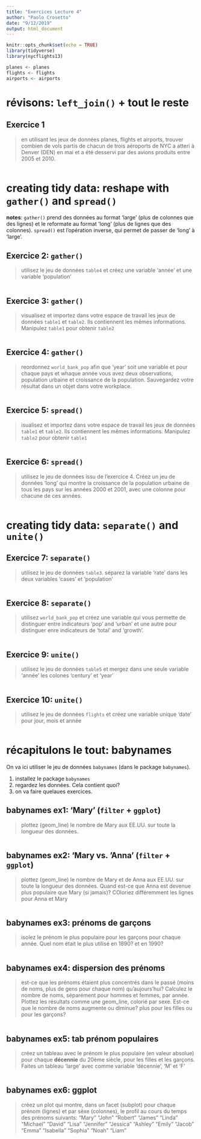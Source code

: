 ```yaml
---
title: "Exercices Lecture 4"
author: "Paolo Crosetto"
date: "9/12/2019"
output: html_document
---
```


```r
knitr::opts_chunk$set(echo = TRUE)
library(tidyverse)
library(nycflights13)

planes <- planes
flights <- flights
airports <- airports
```


# révisons: `left_join()` + tout le reste

## Exercice 1

> en utilisant les jeux de données planes, flights et airports, trouver combien de vols partis de chacun de trois aéroports de NYC a atteri à Denver (DEN) en mai et a été desservi par des avions produits entre 2005 et 2010.

```r

```



# creating tidy data: reshape with `gather()` and `spread()`

**notes**: `gather()` prend des données au format 'large' (plus de colonnes que des lignes) et le reformate au format 'long' (plus de lignes que des colonnes). `spread()` est l'opération inverse, qui permet de passer de 'long' à 'large'. 

## Exercice 2: `gather()`

> utilisez le jeu de données `table4` et créez une variable 'année' et une variable 'population'


```r

  
```


## Exercice 3: `gather()`

> visualisez et importez dans votre espace de travail les jeux de données `table1` et `table2`. Ils contiennent les mêmes informations. Manipulez `table1` pour obtenir `table2`

```r



```


## Exercice 4: `gather()`

> reordonnez `world_bank_pop` afin que 'year' soit une variable et pour chaque pays et whaque année vous avez deux observations, population urbaine et croissance de la population. Sauvegardez votre résultat dans un objet dans votre workplace.

```r

  
```


## Exercice 5: `spread()`

> isualisez et importez dans votre espace de travail les jeux de données `table1` et `table2`. Ils contiennent les mêmes informations. Manipulez `table2` pour obtenir `table1`

```r

  
```

## Exercice 6: `spread()`

> utilisez le jeu de données issu de l'exercice 4. Créez un jeu de données 'long' qui montre la croissance de la population urbaine de tous les pays sur les années 2000 et 2001, avec une colonne pour chacune de ces années.

```r

```



# creating tidy data: `separate()` and `unite()`

## Exercice 7: `separate()`

> utilisez le jeu de données `table3`. séparez la variable 'rate' dans les deux variables 'cases' et 'population'

```r

```


## Exercice 8: `separate()`

> utilisez `world_bank_pop` et créez une variable qui vous permette de distinguer entre indicateurs 'pop' and 'urban' et une autre pour distinguer enre indicateurs de 'total' and 'growth'.

```r

  
```


## Exercice 9: `unite()`

> utilisez le jeu de données `table5` et mergez dans une seule variable 'année' les colones 'century' et 'year'

```r

  
```


## Exercice 10: `unite()`

> utilisez le jeu de données `flights` et créez une variable unique 'date' pour jour, mois et année 

```r

  
```


  
# récapitulons le tout: babynames

On va ici utiliser le jeu de données `babynames` (dans le package `babynames`).

1. installez le package `babynames`
2. regardez les données. Cela contient quoi?
3. on va faire quelaues exercices. 

## babynames ex1: 'Mary' (`filter` + `ggplot`)

> plottez (geom_line) le nombre de Mary aux EE.UU. sur toute la longueur des données.

```r

```

## babynames ex2: 'Mary vs. 'Anna' (`filter` + `ggplot`)

> plottez (geom_line) le nombre de Mary et de Anna aux EE.UU. sur toute la longueur des données. Quand est-ce que Anna est devenue plus populaire que Mary (si jamais)? COloriez différemment les lignes pour Anna et Mary

```r

```

## babynames ex3: prénoms de garçons

> isolez le prénom le plus populaire pour les garçons pour chaque année. Quel nom était le plus utilisé en 1890? et en 1990?

```r

```


## babynames ex4: dispersion des prénoms

> est-ce que les prénoms étaient plus concentrés dans le passé (moins de noms, plus de gens pour chaque nom) qu'aujours'hui? Calculez le nombre de noms, séparément pour hommes et femmes, par année. Plottez les résultats comme une geom_line, colorié par sexe. Est-ce que le nombre de noms augmente ou diminue? plus pour les filles ou pour les garçons?

```r

```


## babynames ex5: tab prénom populaires

> créez un tableau avec le prénom le plus populaire (en valeur absolue) pour chaque **décennie** du 20ème siècle, pour les filles et les garçons. Faites un tableau 'large' avec comme variable 'décennie', 'M' et 'F'

```r

```

## babynames ex6: ggplot

> créez un plot qui montre, dans un facet (subplot) pour chaque prénom (lignes) et par sèxe (colonnes), le profil au cours du temps des prénoms suivants: "Mary" "John"   "Robert"  "James"    "Linda"    "Michael"  "David"    "Lisa"     "Jennifer" "Jessica"  "Ashley"   "Emily"    "Jacob"    "Emma" "Isabella" "Sophia"   "Noah"     "Liam" 

```r

```



